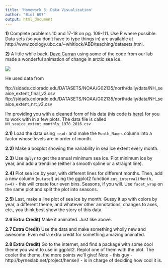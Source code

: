 ```yaml
---
title: 'Homework 3: Data Visualization'
author: "Biol 607"
output: html_document
---
```


**1)** Complete problems 10 and 17-18 on pg. 109-111. Use R where possible. Data sets (so you don’t have to type things in) are available at http://www.zoology.ubc.ca/~whitlock/ABD/teaching/datasets.html.

**2)** A little while back, [Dave Curran](https://twitter.com/iamreddave) using some of the code from our lab made a wonderful animation of change in arctic sea ice.

![](https://i.redd.it/9r9ook3d5xlx.gif)

He used data from   

ftp://sidads.colorado.edu/DATASETS/NOAA/G02135/north/daily/data/NH_seaice_extent_final_v2.csv
ftp://sidads.colorado.edu/DATASETS/NOAA/G02135/north/daily/data/NH_seaice_extent_nrt_v2.csv

I'm providing you with a cleaned form of his data (his code is [here](https://gist.github.com/cavedave/c5c2224c8c38661236c1c1ce894fd28f)) for you to work with in a few plots. The data file is called `NH_seaice_extent_monthly_1978_2016.csv`

**2.1)** Load the data using `readr` and make the `Month_Names` column into a factor whose levels are in order of month.

**2.2)** Make a boxplot showing the variability in sea ice extent every month.

**2.3)** Use `dplyr` to get the annual minimum sea ice. Plot minimum ice by year, and add a trendline (either a smooth spline or a straight line).

**2.4)** Plot sea ice by year, with different lines for different months. Then, add a new column (`mutate`!) using the ggplot2 function `cut_interval(Month, n=4)` - this will create four even bins. Seasons, if you will. Use `facet_wrap` on the same plot and split the plot into seasons.

**2.5)** Last, make a line plot of sea ice by month. Gussy it up with colors by year, a different theme, and whatever other annotations, changes to axes, etc., you think best show the story of this data.

**2.6 Extra Credit)** Make it animated. Just like above.  
  
**2.7 Extra Credit)** Use the data and make something wholly new and awesome. Even extra extra credit for something amazing animated.
  
**2.8 Extra Credit)** Go to the internet, and find a package with some cool theme you want to use in ggplot2. Replot one of them with the plot. The cooler the theme, the more points we'll give!
Note - this guy - http://byrneslab.net/project/hensel/ - is in charge of deciding how cool it is.  